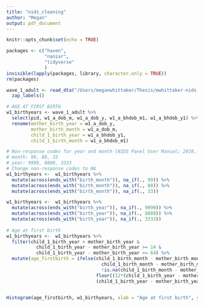 ```yaml
---
title: "nids_cleaning"
author: "Megan"
output: pdf_document
---
```


```r
knitr::opts_chunk$set(echo = TRUE)
```

```r
packages <- c("haven",
              "naniar",
              "tidyverse"
              )
invisible(lapply(packages, library, character.only = TRUE))
rm(packages)
```

```r

wave_1_adult <- read_dta("/Users/meganwhittaker/Thesis/mwhittaker-nids-cleaning/data/raw/wave_1/Adult_W1_Anon_V7.0.0.dta") %>% 
  zap_labels()

```


```r

# AGE AT FIRST BIRTH
w1_birthyears <- wave_1_adult %>%
  select(pid, w1_a_dob_m, w1_a_dob_y, w1_a_bhdob_m1, w1_a_bhdob_y1) %>%
  rename(mother_birth_year = w1_a_dob_y,
         mother_birth_month = w1_a_dob_m,
         child_1_birth_year = w1_a_bhdob_y1,
         child_1_birth_month = w1_a_bhdob_m1)

# Non-response codes for year and month (NIDS Panel User Manual; 2018, p.27):
# month: 99, 88, 33
# year: 9999, 8888, 3333
# Change non-response codes to NA
w1_birthyears <-  w1_birthyears %>%
  mutate(across(ends_with("birth_month")), na_if(., 99)) %>%
  mutate(across(ends_with("birth_month")), na_if(., 88)) %>%
  mutate(across(ends_with("birth_month")), na_if(., 33)) 

w1_birthyears <-  w1_birthyears %>%
  mutate(across(ends_with("birth_year")), na_if(., 9999)) %>%
  mutate(across(ends_with("birth_year")), na_if(., 8888)) %>%
  mutate(across(ends_with("birth_year")), na_if(., 3333))  
  
# Age at first birth
w1_birthyears <-  w1_birthyears %>%
  filter(child_1_birth_year > mother_birth_year &
           child_1_birth_year - mother_birth_year >= 14 &
           child_1_birth_year - mother_birth_year <= 64) %>%
  mutate(age_firstbirth = ifelse(child_1_birth_month - mother_birth_month >= -11 & 
                                   child_1_birth_month - mother_birth_month <= 11 &
                                   !is.na(child_1_birth_month - mother_birth_month),
                                 floor((12*(child_1_birth_year - mother_birth_year) + child_1_birth_month - mother_birth_month)/12),
                                 (child_1_birth_year - mother_birth_year)))


Histogram(age_firstbirth, w1_birthyears, xlab = "Age at first birth", ylab = "Frequency", fill = "reds", color = "transparent")

```



